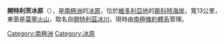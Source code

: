 {{coord|78|27|S|163|0|E|source:GNIS|display=title}}

'''開特利茨冰原'''（{{lang-en|Koettlitz Névé}}），是[[南極洲|南極洲]]的[[冰原|冰原]]，位於[[維多利亞地|維多利亞地]]的[[斯科特海岸|斯科特海岸]]，寬13公里，東面是[[莫寧火山|莫寧火山]]，取名自[[開特利茲冰川|開特利茲冰川]]，現時由[[南極條約體系|南極條約體系]]管理。

{{DEFAULTSORT:Koettlitz Neve}}
[[Category:南極洲|Category:南極洲]]
[[Category:冰原|Category:冰原]]


{{ScottCoast-geo-stub}}